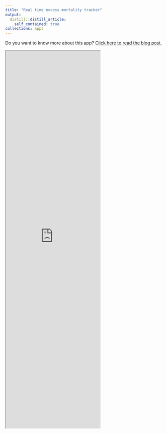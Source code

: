 ```yaml
---
title: "Real time excess mortality tracker"
output:
  distill::distill_article:
    self_contained: true
collections: apps
---
```


Do you want to know more about this app? [Click here to read the blog post.](https://www.hamilton.ie/covid19/posts/2020-12-01-irelands-first-real-time-excess-mortality-tracker/)

<iframe src="https://rstudioserver.hamilton.ie:3838/users/aparnell/hamiltonRIPnew/" class="l-screen-inset shaded" height = "1200px"></iframe>
